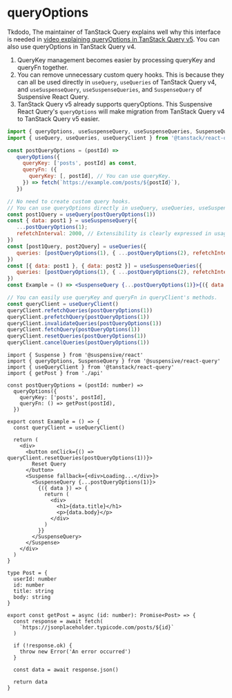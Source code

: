 
# queryOptions

Tkdodo, The maintainer of TanStack Query explains well why this interface is needed in [video explaining queryOptions in TanStack Query v5](https://youtu.be/bhE3wuB_TuA?feature=shared&t=1697).
You can also use queryOptions in TanStack Query v4.

1. QueryKey management becomes easier by processing queryKey and queryFn together.
2. You can remove unnecessary custom query hooks. This is because they can all be used directly in `useQuery`, `useQueries` of TanStack Query v4, and `useSuspenseQuery`, `useSuspenseQueries`, and `SuspenseQuery` of Suspensive React Query.
3. TanStack Query v5 already supports queryOptions. This Suspensive React Query's `queryOptions` will make migration from TanStack Query v4 to TanStack Query v5 easier.

```jsx /queryOptions/
import { queryOptions, useSuspenseQuery, useSuspenseQueries, SuspenseQuery } from '@suspensive/react-query'
import { useQuery, useQueries, useQueryClient } from '@tanstack/react-query'

const postQueryOptions = (postId) =>
   queryOptions({
     queryKey: ['posts', postId] as const,
     queryFn: ({
       queryKey: [, postId], // You can use queryKey.
     }) => fetch(`https://example.com/posts/${postId}`),
   })

// No need to create custom query hooks.
// You can use queryOptions directly in useQuery, useQueries, useSuspenseQuery, useSuspenseQueries, SuspenseQuery.
const post1Query = useQuery(postQueryOptions(1))
const { data: post1 } = useSuspenseQuery({
   ...postQueryOptions(1);
   refetchInterval: 2000, // Extensibility is clearly expressed in usage.
})
const [post1Query, post2Query] = useQueries({
   queries: [postQueryOptions(1), { ...postQueryOptions(2), refetchInterval: 2000 }],
})
const [{ data: post1 }, { data: post2 }] = useSuspenseQueries({
   queries: [postQueryOptions(1), { ...postQueryOptions(2), refetchInterval: 2000 }],
})
const Example = () => <SuspenseQuery {...postQueryOptions(1)}>{({ data: post1 }) => <>{post1.text}</>}</SuspenseQuery>

// You can easily use queryKey and queryFn in queryClient's methods.
const queryClient = useQueryClient()
queryClient.refetchQueries(postQueryOptions(1))
queryClient.prefetchQuery(postQueryOptions(1))
queryClient.invalidateQueries(postQueryOptions(1))
queryClient.fetchQuery(postQueryOptions(1))
queryClient.resetQueries(postQueryOptions(1))
queryClient.cancelQueries(postQueryOptions(1))

```

<Sandpack>

```tsx Example.tsx active
import { Suspense } from '@suspensive/react'
import { queryOptions, SuspenseQuery } from '@suspensive/react-query'
import { useQueryClient } from '@tanstack/react-query'
import { getPost } from './api'

const postQueryOptions = (postId: number) =>
  queryOptions({
    queryKey: ['posts', postId],
    queryFn: () => getPost(postId),
  })

export const Example = () => {
  const queryClient = useQueryClient()

  return (
    <div>
      <button onClick={() => queryClient.resetQueries(postQueryOptions(1))}>
        Reset Query
      </button>
      <Suspense fallback={<div>Loading...</div>}>
        <SuspenseQuery {...postQueryOptions(1)}>
          {({ data }) => {
            return (
              <div>
                <h1>{data.title}</h1>
                <p>{data.body}</p>
              </div>
            )
          }}
        </SuspenseQuery>
      </Suspense>
    </div>
  )
}
```

```tsx api.ts
type Post = {
  userId: number
  id: number
  title: string
  body: string
}

export const getPost = async (id: number): Promise<Post> => {
  const response = await fetch(
    `https://jsonplaceholder.typicode.com/posts/${id}`
  )

  if (!response.ok) {
    throw new Error('An error occurred')
  }

  const data = await response.json()

  return data
}
```

</Sandpack>
